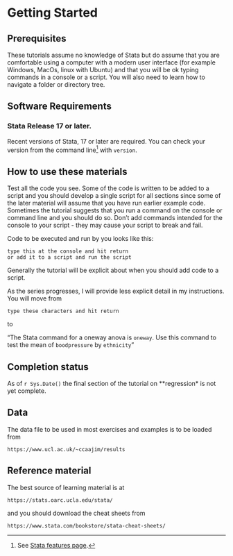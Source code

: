 # Getting Started

## Prerequisites

These tutorials assume no knowledge of Stata but do assume that you are comfortable using a computer with a modern user interface (for example Windows, MacOs, linux with Ubuntu) and that you will be ok typing commands in a console or a script. You will also need to learn how to navigate a folder or directory tree.

## Software Requirements

### Stata Release 17 or later.

Recent versions of Stata, 17 or later are required. You can check your version from the command line[^getting_started-1] with `version`.

[^getting_started-1]: See [Stata features page](https://www.stata.com/features/overview/graphical-user-interface/ "https://www.stata.com/features/overview/graphical-user-interface/").

## How to use these materials

Test all the code you see. Some of the code is written to be added to a script and you should develop a single script for all sections since some of the later material will assume that you have run earlier example code. Sometimes the tutorial suggests that you run a command on the console or command line and you should do so. Don't add commands intended for the console to your script - they may cause your script to break and fail.

Code to be executed and run by you looks like this:

    type this at the console and hit return
    or add it to a script and run the script

Generally the tutorial will be explicit about when you should add code to a script.

As the series progresses, I will provide less explicit detail in my instructions.  You will move from 

    type these characters and hit return
    
to

"The Stata command for a oneway anova is `oneway`.  Use this command to test the mean of `boodpressure` by `ethnicity`"

## Completion status

As of `r Sys.Date()` the final section of the tutorial on **regression* is not yet complete.

## Data

The data file to be used in most exercises and examples is to be loaded from

    https://www.ucl.ac.uk/~ccaajim/results
    
## Reference material

The best source of learning material is at

    https://stats.oarc.ucla.edu/stata/

and you should download the cheat sheets from

    https://www.stata.com/bookstore/stata-cheat-sheets/
    

   
